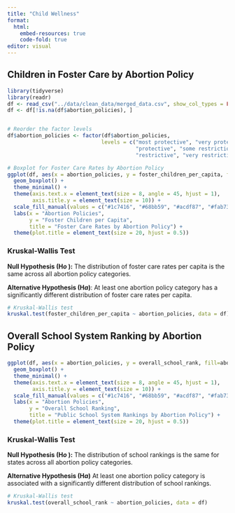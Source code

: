 ```yaml
---
title: "Child Wellness"
format: 
  html:
    embed-resources: true
    code-fold: true
editor: visual
---
```


## Children in Foster Care by Abortion Policy

```r
library(tidyverse)
library(readr)
df <- read_csv("../data/clean_data/merged_data.csv", show_col_types = FALSE)
df <- df[!is.na(df$abortion_policies), ]


# Reorder the factor levels
df$abortion_policies <- factor(df$abortion_policies, 
                              levels = c("most protective", "very protective", 
                                         "protective", "some restrictions/protections", 
                                         "restrictive", "very restrictive", "most restrictive"))

# Boxplot for Foster Care Rates by Abortion Policy
ggplot(df, aes(x = abortion_policies, y = foster_children_per_capita, fill=abortion_policies)) +
  geom_boxplot() +
  theme_minimal() +
  theme(axis.text.x = element_text(size = 8, angle = 45, hjust = 1),
        axis.title.y = element_text(size = 10)) + 
  scale_fill_manual(values = c("#1c7416", "#68bb59", "#acdf87", "#fab733", "#ff6242", "#ff0000", "#c61a09")) +
  labs(x = "Abortion Policies", 
       y = "Foster Children per Capita",
       title = "Foster Care Rates by Abortion Policy") +
  theme(plot.title = element_text(size = 20, hjust = 0.5))
```

### Kruskal-Wallis Test

**Null Hypothesis (H*o* ):** The distribution of foster care rates per capita is the same across all abortion policy categories.

**Alternative Hypothesis (H*a*)**: At least one abortion policy category has a significantly different distribution of foster care rates per capita.

```r
# Kruskal-Wallis test
kruskal.test(foster_children_per_capita ~ abortion_policies, data = df)
```

## Overall School System Ranking by Abortion Policy

```r
ggplot(df, aes(x = abortion_policies, y = overall_school_rank, fill=abortion_policies)) +
  geom_boxplot() +
  theme_minimal() +
  theme(axis.text.x = element_text(size = 8, angle = 45, hjust = 1),
        axis.title.y = element_text(size = 10)) + 
  scale_fill_manual(values = c("#1c7416", "#68bb59", "#acdf87", "#fab733", "#ff6242", "#ff0000", "#c61a09")) +
  labs(x = "Abortion Policies", 
       y = "Overall School Ranking",
       title = "Public School System Rankings by Abortion Policy") +
  theme(plot.title = element_text(size = 20, hjust = 0.5))
```

### Kruskal-Wallis Test

**Null Hypothesis (H*o* ):** The distribution of school rankings is the same for states across all abortion policy categories.

**Alternative Hypothesis (H*a*)** At least one abortion policy category is associated with a significantly different distribution of school rankings.

```r
# Kruskal-Wallis test
kruskal.test(overall_school_rank ~ abortion_policies, data = df)

```
